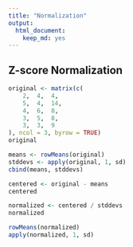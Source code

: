 ```yaml
---
title: "Normalization"
output:
  html_document:
    keep_md: yes
---
```

## Z-score Normalization

```r
original <- matrix(c(
    2,  4,  4,
    5,  4,  14,
    4,  6,  8,
    3,  5,  8,
    3,  3,  9
), ncol = 3, byrow = TRUE)
original
```


```r
means <- rowMeans(original)
stddevs <- apply(original, 1, sd)
cbind(means, stddevs)
```

```r
centered <- original - means
centered
```

```r
normalized <- centered / stddevs
normalized
```

```r
rowMeans(normalized)
apply(normalized, 1, sd)
```